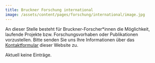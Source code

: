 ```yaml
---
title: Bruckner Forschung international
image: /assets/content/pages/forschung/international/image.jpg
---
```

An dieser Stelle besteht für Bruckner-Forscher\*innen die Möglichkeit, laufende Projekte bzw. Forschungsvorhaben oder Publikationen vorzustellen. Bitte senden Sie uns Ihre Informationen über das [Kontaktformular](http://www.bruckner-online.at/?page_id=39) dieser Website zu.

Aktuell keine Einträge.
